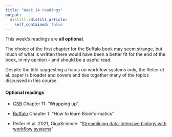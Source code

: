 ```yaml
---
title: "Week 14 readings"
output:
  distill::distill_article:
    self_contained: false
---
```


This week's readings are **all optional**.

The choice of the first chapter for the Buffalo book may seem strange,
but much of what is written there would have been a better fit for the end of the book,
in my opinion -- and should be a useful read.

Despite the title suggesting a focus on workflow systems only,
the Reiter et al. paper is broader and covers and ties together many of the topics
discussed in this course. 

#### Optional readings

- [CSB](https://library.ohio-state.edu/record=b8624007~S7)
  Chapter 11: "Wrapping up"

- [Buffalo](https://library.ohio-state.edu/record=b8538907~S7)
  Chapter 1: "How to learn Bioinformatics"

- Reiter et al. 2021, GigaScience:
  "[Streamlining data-intensive biology with workflow systems](https://academic.oup.com/gigascience/article/10/1/giaa140/6092773)"


